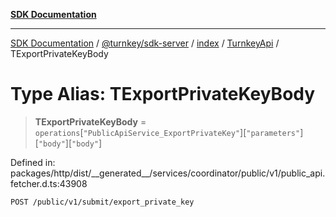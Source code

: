 [**SDK Documentation**](../../../../../../README.mdx)

***

[SDK Documentation](../../../../../../packages.mdx) / [@turnkey/sdk-server](../../../../README.mdx) / [index](../../../README.mdx) / [TurnkeyApi](../README.mdx) / TExportPrivateKeyBody

# Type Alias: TExportPrivateKeyBody

> **TExportPrivateKeyBody** = `operations`\[`"PublicApiService_ExportPrivateKey"`\]\[`"parameters"`\]\[`"body"`\]\[`"body"`\]

Defined in: packages/http/dist/\_\_generated\_\_/services/coordinator/public/v1/public\_api.fetcher.d.ts:43908

`POST /public/v1/submit/export_private_key`
